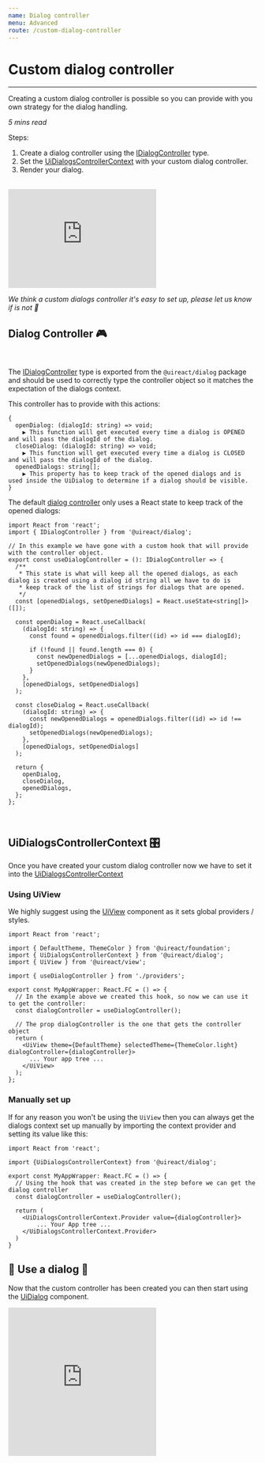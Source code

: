 ```yaml
---
name: Dialog controller
menu: Advanced
route: /custom-dialog-controller
---
```


# Custom dialog controller

---

Creating a custom dialog controller is possible so you can provide with you own strategy for the dialog handling.

_5 mins read_

Steps:

1. Create a dialog controller using the [IDialogController](https://github.com/inavac182/uireact/blob/main/packages/dialog/src/provider/dialogs-provider.ts#L3) type.
2. Set the [UiDialogsControllerContext](https://github.com/inavac182/uireact/blob/main/packages/dialog/src/provider/dialogs-provider.ts#L13) with your custom dialog controller.
3. Render your dialog.

<br />

<iframe
  src="https://giphy.com/embed/zOvBKUUEERdNm"
  width="300"
  height="200"
  frameBorder="0"
  class="giphy-embed"
  allowFullScreen
></iframe>

_We think a custom dialogs controller it's easy to set up, please let us know if is not 🫣_

## Dialog Controller 🎮

<br />

The [IDialogController](https://github.com/inavac182/uireact/blob/main/packages/dialog/src/provider/dialogs-provider.ts#L3)
type is exported from the `@uireact/dialog` package and should be used to correctly type the controller object so it matches the expectation of the dialogs context.

This controller has to provide with this actions:

```
{
  openDialog: (dialogId: string) => void;
    ▶︎ This function will get executed every time a dialog is OPENED and will pass the dialogId of the dialog.
  closeDialog: (dialogId: string) => void;
    ▶︎ This function will get executed every time a dialog is CLOSED and will pass the dialogId of the dialog.
  openedDialogs: string[];
    ▶︎ This property has to keep track of the opened dialogs and is used inside the UiDialog to determine if a dialog should be visible.
}
```

The default [dialog controller](https://github.com/inavac182/uireact/blob/main/src/providers/dialogs-controller.ts#LL4C14-L4C33) only uses a React state to keep track of the opened dialogs:

```
import React from 'react';
import { IDialogController } from '@uireact/dialog';

// In this example we have gone with a custom hook that will provide with the controller object.
export const useDialogController = (): IDialogController => {
  /**
   * This state is what will keep all the opened dialogs, as each dialog is created using a dialog id string all we have to do is
   * keep track of the list of strings for dialogs that are opened.
   */
  const [openedDialogs, setOpenedDialogs] = React.useState<string[]>([]);

  const openDialog = React.useCallback(
    (dialogId: string) => {
      const found = openedDialogs.filter((id) => id === dialogId);

      if (!found || found.length === 0) {
        const newOpenedDialogs = [...openedDialogs, dialogId];
        setOpenedDialogs(newOpenedDialogs);
      }
    },
    [openedDialogs, setOpenedDialogs]
  );

  const closeDialog = React.useCallback(
    (dialogId: string) => {
      const newOpenedDialogs = openedDialogs.filter((id) => id !== dialogId);
      setOpenedDialogs(newOpenedDialogs);
    },
    [openedDialogs, setOpenedDialogs]
  );

  return {
    openDialog,
    closeDialog,
    openedDialogs,
  };
};

```

<br />

## UiDialogsControllerContext 🎛️

Once you have created your custom dialog controller now we have to set it into the [UiDialogsControllerContext](https://github.com/inavac182/uireact/blob/main/packages/dialog/src/provider/dialogs-provider.ts#LL13C14-L13C40)

### Using UiView

We highly suggest using the [UiView](https://uireact.io/packages-view-docs-view) component as it sets global providers / styles.

```
import React from 'react';

import { DefaultTheme, ThemeColor } from '@uireact/foundation';
import { UiDialogsControllerContext } from '@uireact/dialog';
import { UiView } from '@uireact/view';

import { useDialogController } from './providers';

export const MyAppWrapper: React.FC = () => {
  // In the example above we created this hook, so now we can use it to get the controller:
  const dialogController = useDialogController();

  // The prop dialogController is the one that gets the controller object
  return (
    <UiView theme={DefaultTheme} selectedTheme={ThemeColor.light} dialogController={dialogController}>
      ... Your app tree ...
    </UiView>
  );
};

```

### Manually set up

If for any reason you won't be using the `UiView` then you can always get the dialogs context set up manually by importing the
context provider and setting its value like this:

```
import React from 'react';

import {UiDialogsControllerContext} from '@uireact/dialog';

export const MyAppWrapper: React.FC = () => {
  // Using the hook that was created in the step before we can get the dialog controller
  const dialogController = useDialogController();

  return (
    <UiDialogsControllerContext.Provider value={dialogController}>
        ... Your App tree ...
    </UiDialogsControllerContext.Provider>
  )
}

```

## 🏁 Use a dialog 🚀

Now that the custom controller has been created you can then start using the [UiDialog](https://uireact.io/packages-dialog-docs-docs) component.

<iframe
  src="https://giphy.com/embed/6ib6KPmkeAjDTxMxij"
  width="300"
  height="300"
  frameBorder="0"
  class="giphy-embed"
  allowFullScreen
></iframe>
